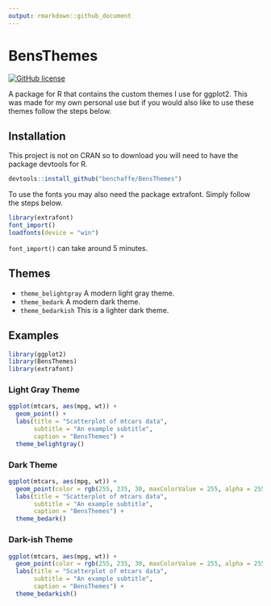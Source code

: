 ```yaml
---
output: rmarkdown::github_document
---
```


# BensThemes

[![GitHub license](https://img.shields.io/github/license/Naereen/StrapDown.js.svg)](https://github.com/Naereen/StrapDown.js/blob/master/LICENSE)

A package for R that contains the custom themes I use for ggplot2. This was made for my own personal use but if you would also like to use these themes follow the steps below.
 
## Installation
 
This project is not on CRAN so to download you will need to have the package devtools for R.
 
```R
devtools::install_github("benchaffe/BensThemes")
```
 
To use the fonts you may also need the package extrafont. Simply follow the steps below.
 
```R
library(extrafont)
font_import()
loadfonts(device = "win")
```

`font_import()` can take around 5 minutes.

## Themes

- ```theme_belightgray``` A modern light gray theme.
- ```theme_bedark``` A modern dark theme.
- ```theme_bedarkish``` This is a lighter dark theme.

## Examples


```r
library(ggplot2)
library(BensThemes)
library(extrafont)
```

### Light Gray Theme

```r
ggplot(mtcars, aes(mpg, wt)) +
  geom_point() +
  labs(title = "Scatterplot of mtcars data", 
       subtitle = "An example subtitle", 
       caption = "BensThemes") +
  theme_belightgray()
```

### Dark Theme

```r
ggplot(mtcars, aes(mpg, wt)) +
  geom_point(color = rgb(255, 235, 30, maxColorValue = 255, alpha = 255)) +
  labs(title = "Scatterplot of mtcars data",
       subtitle = "An example subtitle",
       caption = "BensThemes") +
  theme_bedark()
```

### Dark-ish Theme

```r
ggplot(mtcars, aes(mpg, wt)) +
  geom_point(color = rgb(255, 235, 30, maxColorValue = 255, alpha = 255)) +
  labs(title = "Scatterplot of mtcars data",
       subtitle = "An example subtitle",
       caption = "BensThemes") +
  theme_bedarkish()
```
